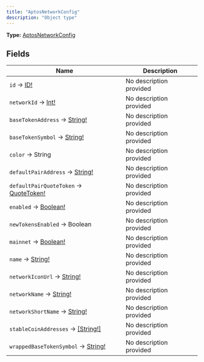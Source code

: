 ```yaml
---
title: "AptosNetworkConfig"
description: "Object type"
---
```


**Type:** [AptosNetworkConfig](/api-reference/types/aptosnetworkconfig)

## Fields

| Name | Description |
|------|-------------|
| `id` → [ID!](/api-reference/types/id) | No description provided |
| `networkId` → [Int!](/api-reference/types/int) | No description provided |
| `baseTokenAddress` → [String!](/api-reference/types/string) | No description provided |
| `baseTokenSymbol` → [String!](/api-reference/types/string) | No description provided |
| `color` → String | No description provided |
| `defaultPairAddress` → [String!](/api-reference/types/string) | No description provided |
| `defaultPairQuoteToken` → [QuoteToken!](/api-reference/types/quotetoken) | No description provided |
| `enabled` → [Boolean!](/api-reference/types/boolean) | No description provided |
| `newTokensEnabled` → Boolean | No description provided |
| `mainnet` → [Boolean!](/api-reference/types/boolean) | No description provided |
| `name` → [String!](/api-reference/types/string) | No description provided |
| `networkIconUrl` → [String!](/api-reference/types/string) | No description provided |
| `networkName` → [String!](/api-reference/types/string) | No description provided |
| `networkShortName` → [String!](/api-reference/types/string) | No description provided |
| `stableCoinAddresses` → [[String!]](/api-reference/types/string) | No description provided |
| `wrappedBaseTokenSymbol` → [String!](/api-reference/types/string) | No description provided |

